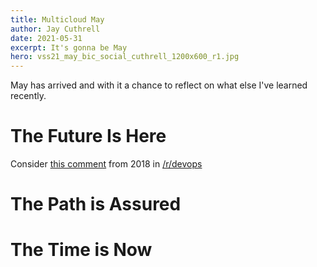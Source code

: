 ```yaml
---
title: Multicloud May
author: Jay Cuthrell
date: 2021-05-31
excerpt: It's gonna be May
hero: vss21_may_bic_social_cuthrell_1200x600_r1.jpg
---
```

May has arrived and with it a chance to reflect on what else I've learned recently.

# The Future Is Here

Consider [this comment](https://www.reddit.com/r/devops/comments/91afzz/why_multicloud/e2x156y/) from 2018 in [/r/devops](https://www.reddit.com/r/devops/comments/91afzz/why_multicloud/e2x156y/)

# The Path is Assured

# The Time is Now